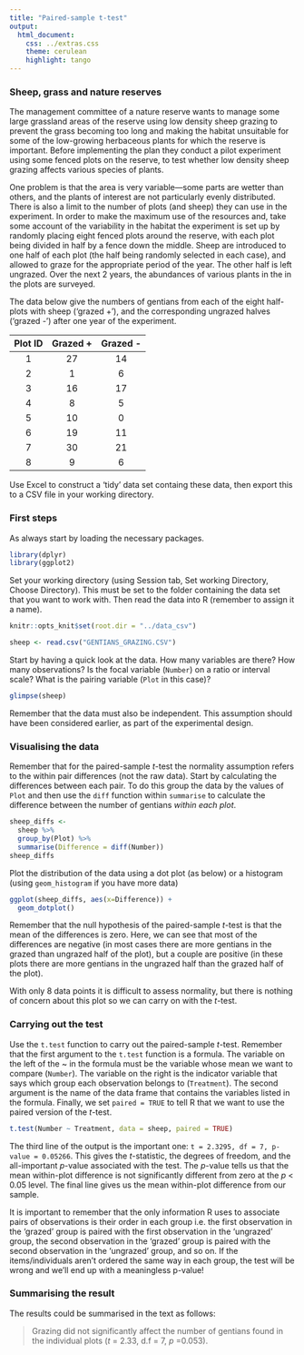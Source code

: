 ```yaml
---
title: "Paired-sample t-test"
output:
  html_document:
    css: ../extras.css
    theme: cerulean
    highlight: tango
---
```


### Sheep, grass and nature reserves 

The management committee of a nature reserve wants to manage some large grassland areas of the reserve using low density sheep grazing to prevent the grass becoming too long and making the habitat unsuitable for some of the low-growing herbaceous plants for which the reserve is important. Before implementing the plan they conduct a pilot experiment using some fenced plots on the reserve, to test whether low density sheep grazing affects various species of plants.

One problem is that the area is very variable---some parts are wetter than others, and the plants of interest are not particularly evenly distributed. There is also a limit to the number of plots (and sheep) they can use in the experiment. In order to make the maximum use of the resources and, take some account of the variability in the habitat the experiment is set up by randomly placing eight fenced plots around the reserve, with each plot being divided in half by a fence down the middle. Sheep are introduced to one half of each plot (the half being randomly selected in each case), and allowed to graze for the appropriate period of the year. The other half is left ungrazed. Over the next 2 years, the abundances of various plants in the in the plots are surveyed.

The data below give the numbers of gentians from each of the eight half-plots with sheep ('grazed +'), and the corresponding ungrazed halves ('grazed -') after one year of the experiment.
  
|   Plot ID  | Grazed + | Grazed - |
|:--------:|:------:|:------:|
| 1 | 27 | 14 |
| 2 | 1 | 6 |
| 3 | 16 | 17 |
| 4 | 8 | 5 |
| 5 | 10 | 0 |
| 6 | 19 | 11 |
| 7 | 30 | 21 |
| 8 | 9 | 6 |
  
Use Excel to construct a 'tidy' data set containg these data, then export this to a CSV file in your working directory. 

### First steps

As always start by loading the necessary packages.

```r
library(dplyr)
library(ggplot2)
```

Set your working directory (using Session tab, Set working Directory, Choose Directory). This must be set to the folder containing the data set that you want to work with. Then read the data into R (remember to assign it a name).

```r
knitr::opts_knit$set(root.dir = "../data_csv")
```

```r
sheep <- read.csv("GENTIANS_GRAZING.CSV")  
```

Start by having a quick look at the data. How many variables are there? How many observations? Is the focal variable (`Number`) on a ratio or interval scale? What is the pairing variable (`Plot` in this case)?

```r
glimpse(sheep)
```

Remember that the data must also be independent. This assumption should have been considered earlier, as part of the experimental design.  

### Visualising the data
Remember that for the paired-sample *t*-test the normality assumption refers to the within pair differences (not the raw data). Start by calculating the differences between each pair. To do this group the data by the values of `Plot` and then use the `diff` function within `summarise` to calculate the difference between the number of gentians *within each plot*.

```r
sheep_diffs <- 
  sheep %>%
  group_by(Plot) %>%
  summarise(Difference = diff(Number))
sheep_diffs 
```

Plot the distribution of the data using a dot plot (as below) or a histogram (using `geom_histogram` if you have more data)
```r
ggplot(sheep_diffs, aes(x=Difference)) +
  geom_dotplot()
```

Remember that the null hypothesis of the paired-sample *t*-test is that the mean of the differences is zero. Here, we can see that most of the differences are negative (in most cases there are more gentians in the grazed than ungrazed half of the plot), but a couple are positive (in these plots there are more gentians in the ungrazed half than the grazed half of the plot). 

With only 8 data points it is difficult to assess normality, but there is nothing of concern about this plot so we can carry on with the *t*-test.

### Carrying out the test
Use the `t.test` function to carry out the paired-sample *t*-test. Remember that the first argument to the `t.test` function is a formula. The variable on the left of the ~ in the formula must be the variable whose mean we want to compare (`Number`). The variable on the right is the indicator variable that says which group each observation belongs to (`Treatment`). The second argument is the name of the data frame that contains the variables listed in the formula. Finally, we set `paired = TRUE` to tell R that we want to use the paired version of the *t*-test.

```r
t.test(Number ~ Treatment, data = sheep, paired = TRUE)
```

The third line of the output is the important one: `t = 2.3295, df = 7, p-value = 0.05266`. This gives the *t*-statistic, the degrees of freedom, and the all-important *p*-value associated with the test. The *p*-value tells us that the mean within-plot difference is not significantly different from zero at the *p* < 0.05 level. The final line gives us the mean within-plot difference from our sample.

It is important to remember that the only information R uses to associate pairs of observations is their order in each group i.e. the first observation in the ‘grazed’ group is paired with the first observation in the ‘ungrazed’ group, the second observation in the ‘grazed’ group is paired with the second observation in the ‘ungrazed’ group, and so on. If the items/individuals aren’t ordered the same way in each group, the test will be wrong and we’ll end up with a meaningless p-value!

### Summarising the result
The results could be summarised in the text as follows:

> Grazing did not significantly affect the number of gentians found in the individual plots (*t* = 2.33, d.f = 7, *p* =0.053).
